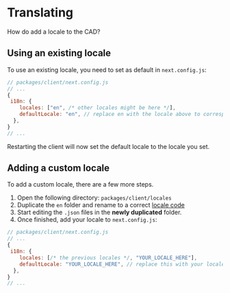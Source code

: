 # Translating

How do add a locale to the CAD?

## Using an existing locale

To use an existing locale, you need to set as default in `next.config.js`:

```js
// packages/client/next.config.js
// ...
{
 i18n: {
    locales: ["en", /* other locales might be here */],
    defaultLocale: "en", // replace en with the locale above to corresponds with your language
  },
}
// ...

```

Restarting the client will now set the default locale to the locale you set.

## Adding a custom locale

To add a custom locale, there are a few more steps.

1. Open the following directory: `packages/client/locales`
2. Duplicate the `en` folder and rename to a correct [locale code](https://saimana.com/list-of-country-locale-code/)
3. Start editing the `.json` files in the **newly duplicated** folder.
4. Once finished, add your locale to `next.config.js`:

```js
// packages/client/next.config.js
// ...
{
 i18n: {
    locales: [/* the previous locales */, "YOUR_LOCALE_HERE"],
    defaultLocale: "YOUR_LOCALE_HERE", // replace this with your locale
  },
}
// ...

```
